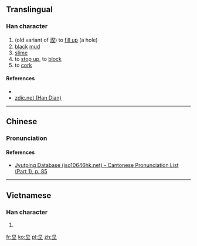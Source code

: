 ==Translingual==

===Han character===
{{Han char|rn=32|rad=土|as=04|sn=7|four=|canj=日土 (AG)|ids=⿱[[日]][[土]]}}

# (old variant of [[㘿]]) to [[fill up]] (a hole)
# [[black]] [[mud]]
# [[slime]]
# to [[stop up]], to [[block]]
# to [[cork]]

====References====
* {{Han ref|kx=0224.200|dkj=04904|dj=0459.080|hdz=10422.160|uh=573C|ud=22332}}
*[http://www.zdic.net/zd/zi/ZdicE5Zdic9CZdicBC.htm zdic.net (Han Dian)]

----

==Chinese==
{{zh-forms}}

===Pronunciation===
{{zh-pron
|m=jī,niè
|c=nit6,lit6
|mc=y
|oc=
|ma=
|cat=n,v
}}

====References====
* [http://www.iso10646hk.net/jp/document/download.jsp Jyutping Database (iso10646hk.net) - Cantonese Pronunciation List (Part 1), p. 85]

----

==Vietnamese==

===Han character===
{{vi-hantu|niết|rs=土04}}

# {{defn|lang=vi|sort=土04}}

[[fr:圼]]
[[ko:圼]]
[[pl:圼]]
[[zh:圼]]